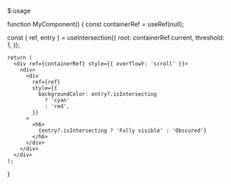 $:usage

function MyComponent() {
  const containerRef = useRef<HTMLDivElement>(null);

  const { ref, entry } = useIntersection({
  root: containerRef.current,
  threshold: 1,
  });

    return (
      <div ref={containerRef} style={{ overflowY: 'scroll' }}>
        <div>
          <div
            ref={ref}
            style={{
              backgroundColor: entry?.isIntersecting
                ? 'cyan'
                : 'red',
            }}
          >
            <h6>
              {entry?.isIntersecting ? 'Fully visible' : 'Obscured'}
            </h6>
          </div>
        </div>
      </div>
    );

}